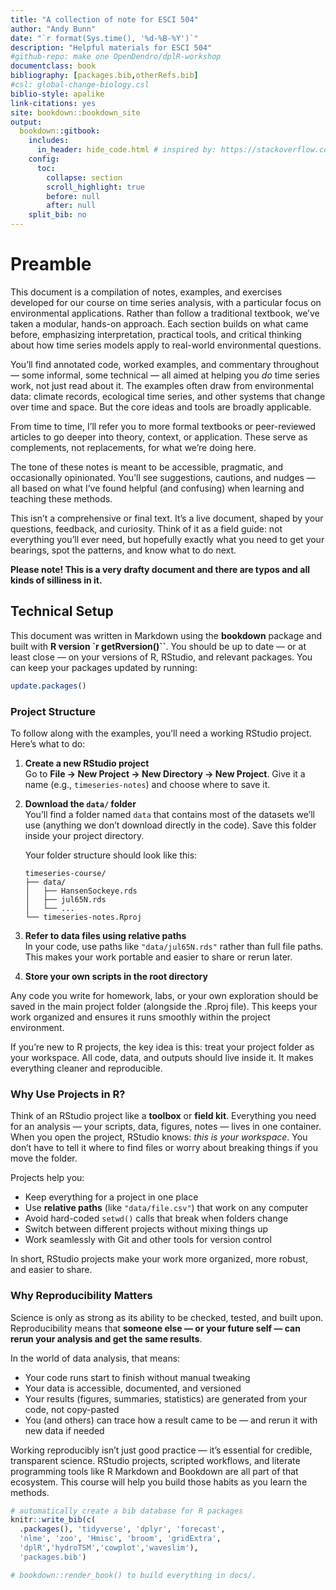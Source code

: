 ```yaml
--- 
title: "A collection of note for ESCI 504"
author: "Andy Bunn"
date: "`r format(Sys.time(), '%d-%B-%Y')`"
description: "Helpful materials for ESCI 504"
#github-repo: make one OpenDendro/dplR-workshop
documentclass: book
bibliography: [packages.bib,otherRefs.bib]
#csl: global-change-biology.csl
biblio-style: apalike
link-citations: yes
site: bookdown::bookdown_site
output: 
  bookdown::gitbook:
    includes:
      in_header: hide_code.html # inspired by: https://stackoverflow.com/questions/45360998/code-folding-in-bookdown
    config:
      toc:
        collapse: section
        scroll_highlight: true
        before: null
        after: null
    split_bib: no
---
```


# Preamble

This document is a compilation of notes, examples, and exercises developed for our course on time series analysis, with a particular focus on environmental applications. Rather than follow a traditional textbook, we’ve taken a modular, hands-on approach. Each section builds on what came before, emphasizing interpretation, practical tools, and critical thinking about how time series models apply to real-world environmental questions.

You’ll find annotated code, worked examples, and commentary throughout — some informal, some technical — all aimed at helping you *do* time series work, not just read about it. The examples often draw from environmental data: climate records, ecological time series, and other systems that change over time and space. But the core ideas and tools are broadly applicable.

From time to time, I’ll refer you to more formal textbooks or peer-reviewed articles to go deeper into theory, context, or application. These serve as complements, not replacements, for what we’re doing here.

The tone of these notes is meant to be accessible, pragmatic, and occasionally opinionated. You’ll see suggestions, cautions, and nudges — all based on what I’ve found helpful (and confusing) when learning and teaching these methods.

This isn’t a comprehensive or final text. It’s a live document, shaped by your questions, feedback, and curiosity. Think of it as a field guide: not everything you’ll ever need, but hopefully exactly what you need to get your bearings, spot the patterns, and know what to do next.

**Please note! This is a very drafty document and there are typos and all kinds of silliness in it.**

## Technical Setup

This document was written in Markdown using the **bookdown** package and built with **R version `r getRversion()``**. You should be up to date — or at least close — on your versions of R, RStudio, and relevant packages. You can keep your packages updated by running:

```r
update.packages()
```

### Project Structure

To follow along with the examples, you’ll need a working RStudio project. Here’s what to do:

1. **Create a new RStudio project**  
   Go to **File → New Project → New Directory → New Project**. Give it a name (e.g., `timeseries-notes`) and choose where to save it.

2. **Download the `data/` folder**  
   You’ll find a folder named `data` that contains most of the datasets we’ll use (anything we don’t download directly in the code). Save this folder inside your project directory.

   Your folder structure should look like this:
   ```
   timeseries-course/
   ├── data/
   │   ├── HansenSockeye.rds
   │   ├── jul65N.rds
   │   └── ...
   └── timeseries-notes.Rproj
   ```

3. **Refer to data files using relative paths**  
   In your code, use paths like `"data/jul65N.rds"` rather than full file paths. This makes your work portable and easier to share or rerun later.

4. **Store your own scripts in the root directory**

Any code you write for homework, labs, or your own exploration should be saved in the main project folder (alongside the .Rproj file). This keeps your work organized and ensures it runs smoothly within the project environment.


If you’re new to R projects, the key idea is this: treat your project folder as your workspace. All code, data, and outputs should live inside it. It makes everything cleaner and reproducible.


### Why Use Projects in R?

Think of an RStudio project like a **toolbox** or **field kit**. Everything you need for an analysis — your scripts, data, figures, notes — lives in one container. When you open the project, RStudio knows: *this is your workspace*. You don’t have to tell it where to find files or worry about breaking things if you move the folder.

Projects help you:

- Keep everything for a project in one place  
- Use **relative paths** (like `"data/file.csv"`) that work on any computer  
- Avoid hard-coded `setwd()` calls that break when folders change  
- Switch between different projects without mixing things up  
- Work seamlessly with Git and other tools for version control  

In short, RStudio projects make your work more organized, more robust, and easier to share.

### Why Reproducibility Matters

Science is only as strong as its ability to be checked, tested, and built upon. Reproducibility means that **someone else — or your future self — can rerun your analysis and get the same results**.

In the world of data analysis, that means:

- Your code runs start to finish without manual tweaking  
- Your data is accessible, documented, and versioned  
- Your results (figures, summaries, statistics) are generated from your code, not copy-pasted  
- You (and others) can trace how a result came to be — and rerun it with new data if needed

Working reproducibly isn't just good practice — it’s essential for credible, transparent science. RStudio projects, scripted workflows, and literate programming tools like R Markdown and Bookdown are all part of that ecosystem. This course will help you build those habits as you learn the methods.


```r
# automatically create a bib database for R packages
knitr::write_bib(c(
  .packages(), 'tidyverse', 'dplyr', 'forecast', 
  'nlme', 'zoo', 'Hmisc', 'broom', 'gridExtra', 
  'dplR','hydroTSM','cowplot','waveslim'), 
  'packages.bib')

# bookdown::render_book() to build everything in docs/.
```
